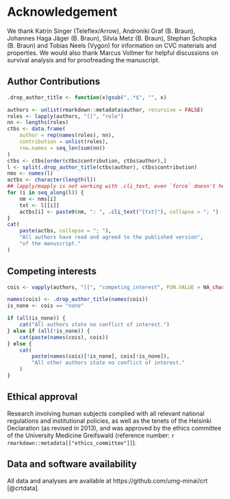 # Acknowledgement

We thank Katrin Singer (Teleflex/Arrow), Androniki Graf (B. Braun), Johannes Haga Jäger (B. Braun), Silvia Metz (B. Braun), Stephan Schopka (B. Braun) and Tobias Neels (Vygon) for information on CVC materials and properties.
We would also thank Marcus Vollmer for helpful discussions on survival analysis and for proofreading the manuscript.

## Author Contributions

```r
.drop_author_title <- function(x)gsub(",.*$", "", x)

authors <- unlist(rmarkdown::metadata$author, recursive = FALSE)
roles <- lapply(authors, "[[", "role")
nn <- lengths(roles)
ctbs <- data.frame(
    author = rep(names(roles), nn),
    contribution = unlist(roles),
    row.names = seq_len(sum(nn))
)
ctbs <- ctbs[order(ctbs$contribution, ctbs$author),]
l <- split(.drop_author_title(ctbs$author), ctbs$contribution)
nms <- names(l)
actbs <- character(length(l))
## lapply/mapply is not working with .cli_text, even `force` doesn't help
for (i in seq_along(l)) {
    nm <- nms[i]
    txt <- l[[i]]
    actbs[i] <- paste0(nm, ": ", .cli_text("{txt}"), collapse = "; ")
}
cat(
    paste(actbs, collapse = "; "),
    "All authors have read and agreed to the published version",
    "of the manuscript."
)
```

## Competing interests

```r
cois <- vapply(authors, "[[", "competing_interest", FUN.VALUE = NA_character_)

names(cois) <- .drop_author_title(names(cois))
is_none <- cois == "none"

if (all(is_none)) {
    cat("All authors state no conflict of interest.")
} else if (all(!is_none)) {
    cat(paste(names(cois), cois))
} else {
    cat(
        paste(names(cois)[!is_none], cois[!is_none]),
        "All other authors state no conflict of interest."
    )
}
```

## Ethical approval

Research involving human subjects complied with all relevant national regulations and institutional policies, as well as the tenets of the Helsinki Declaration (as revised in 2013), and was approved by the ethics committee of the University Medicine Greifswald
(reference number: `r rmarkdown::metadata[["ethics_committee"]]`).

## Data and software availability

All data and analyses are available at https://github.com/umg-minai/crt [@crtdata].
